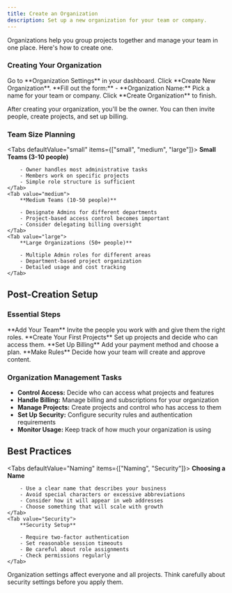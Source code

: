 ```yaml
---
title: Create an Organization
description: Set up a new organization for your team or company.
---
```



Organizations help you group projects together and manage your team in one place. Here's how to create one.

### Creating Your Organization

<Steps>
    <Step>
        Go to **Organization Settings** in your dashboard.
    </Step>
    <Step>
        Click **Create New Organization**.
    </Step>
    <Step>
        **Fill out the form:**
        - **Organization Name:** Pick a name for your team or company.
    </Step>
    <Step>
        Click **Create Organization** to finish.
    </Step>
</Steps>

After creating your organization, you'll be the owner. You can then invite people, create projects, and set up billing.

### Team Size Planning

<Tabs defaultValue="small" items={["small", "medium", "large"]}>
    <Tab value="small">
        **Small Teams (3-10 people)**

        - Owner handles most administrative tasks
        - Members work on specific projects
        - Simple role structure is sufficient
    </Tab>
    <Tab value="medium">
        **Medium Teams (10-50 people)**

        - Designate Admins for different departments
        - Project-based access control becomes important
        - Consider delegating billing oversight
    </Tab>
    <Tab value="large">
        **Large Organizations (50+ people)**

        - Multiple Admin roles for different areas
        - Department-based project organization
        - Detailed usage and cost tracking
    </Tab>
</Tabs>

## Post-Creation Setup

### Essential Steps

<Steps>
    <Step>
        **Add Your Team**
        Invite the people you work with and give them the right roles.
    </Step>
    <Step>
        **Create Your First Projects**
        Set up projects and decide who can access them.
    </Step>
    <Step>
        **Set Up Billing**
        Add your payment method and choose a plan.
    </Step>
    <Step>
        **Make Rules**
        Decide how your team will create and approve content.
    </Step>
</Steps>

### Organization Management Tasks

- **Control Access:** Decide who can access what projects and features
- **Handle Billing:** Manage billing and subscriptions for your organization
- **Manage Projects:** Create projects and control who has access to them
- **Set Up Security:** Configure security rules and authentication requirements
- **Monitor Usage:** Keep track of how much your organization is using

## Best Practices

<Tabs defaultValue="Naming" items={["Naming", "Security"]}>
    <Tab value="Naming">
        **Choosing a Name**

        - Use a clear name that describes your business
        - Avoid special characters or excessive abbreviations
        - Consider how it will appear in web addresses
        - Choose something that will scale with growth
    </Tab>
    <Tab value="Security">
        **Security Setup**

        - Require two-factor authentication
        - Set reasonable session timeouts
        - Be careful about role assignments
        - Check permissions regularly
    </Tab>
</Tabs>

<Callout type='warning'>
    Organization settings affect everyone and all projects. Think carefully about security settings before you apply them.
</Callout>